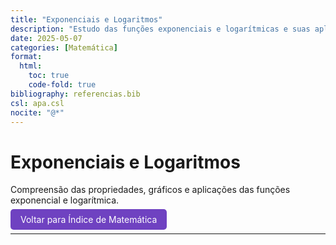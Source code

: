```yaml
---
title: "Exponenciais e Logaritmos"
description: "Estudo das funções exponenciais e logarítmicas e suas aplicações."
date: 2025-05-07
categories: [Matemática]
format:
  html:
    toc: true
    code-fold: true
bibliography: referencias.bib
csl: apa.csl
nocite: "@*"
---
```


# Exponenciais e Logaritmos

Compreensão das propriedades, gráficos e aplicações das funções exponencial e logarítmica.

<p><a href="index.qmd" style="padding: 8px 16px; background-color: #6f42c1; color: white; border-radius: 5px; text-decoration: none;"> Voltar para Índice de Matemática</a></p>

---